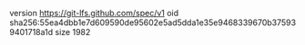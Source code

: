 version https://git-lfs.github.com/spec/v1
oid sha256:55ea4dbb1e7d609590de95602e5ad5dda1e35e9468339670b375939401718a1d
size 1982
